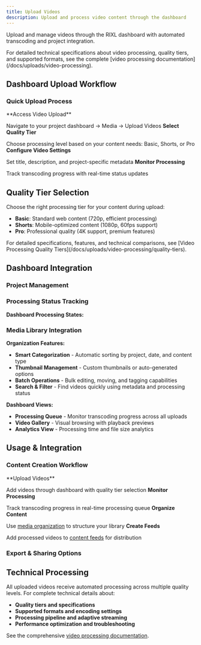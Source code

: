 ```yaml
---
title: Upload Videos
description: Upload and process video content through the dashboard
---
```



Upload and manage videos through the RIXL dashboard with automated transcoding and project integration.

<Callout type="info">
    For detailed technical specifications about video processing, quality tiers, and supported formats, see the complete [video processing documentation](/docs/uploads/video-processing).
</Callout>

## Dashboard Upload Workflow

### Quick Upload Process

<Steps>
<Step>
**Access Video Upload**

Navigate to your project dashboard → Media → Upload Videos
</Step>
<Step>
**Select Quality Tier**

Choose processing level based on your content needs: Basic, Shorts, or Pro
</Step>
<Step>
**Configure Video Settings**

Set title, description, and project-specific metadata
</Step>
<Step>
**Monitor Processing**

Track transcoding progress with real-time status updates
</Step>
</Steps>

## Quality Tier Selection

Choose the right processing tier for your content during upload:

- **Basic**: Standard web content (720p, efficient processing)
- **Shorts**: Mobile-optimized content (1080p, 60fps support)  
- **Pro**: Professional quality (4K support, premium features)

<Callout type="info">
    For detailed specifications, features, and technical comparisons, see [Video Processing Quality Tiers](/docs/uploads/video-processing/quality-tiers).
</Callout>

## Dashboard Integration

### Project Management

<div className="grid gap-6 sm:grid-cols-2 lg:grid-cols-3 mt-6">
  <InfoCard 
    title="Project Assignment" 
    description="Organize videos by project automatically"
    icon="FolderPlus"
  />
  <InfoCard 
    title="Processing Queue" 
    description="Monitor transcoding progress in real-time"
    icon="Clock"
  />
  <InfoCard 
    title="Team Access" 
    description="Share videos with team members"
    icon="Users"
  />
</div>

### Processing Status Tracking

**Dashboard Processing States:**

<div className="grid gap-4 sm:grid-cols-2 lg:grid-cols-4 mt-6">
  <InfoCard
    title="Uploaded"
    description="Video queued for processing"
    icon="Upload"
  />
  <InfoCard
    title="Processing"
    description="Transcoding in progress"
    icon="Loader"
  />
  <InfoCard
    title="Ready"
    description="All qualities available"
    icon="CheckCircle"
  />
  <InfoCard
    title="Failed"
    description="Processing error occurred"
    icon="AlertTriangle"
  />
</div>

### Media Library Integration

**Organization Features:**
- **Smart Categorization** - Automatic sorting by project, date, and content type
- **Thumbnail Management** - Custom thumbnails or auto-generated options
- **Batch Operations** - Bulk editing, moving, and tagging capabilities
- **Search & Filter** - Find videos quickly using metadata and processing status

**Dashboard Views:**
- **Processing Queue** - Monitor transcoding progress across all uploads
- **Video Gallery** - Visual browsing with playback previews
- **Analytics View** - Processing time and file size analytics

## Usage & Integration

### Content Creation Workflow

<Steps>
<Step>
**Upload Videos**

Add videos through dashboard with quality tier selection
</Step>
<Step>
**Monitor Processing**

Track transcoding progress in real-time processing queue
</Step>
<Step>
**Organize Content**

Use [media organization](/docs/dashboard/media/organize-media) to structure your library
</Step>
<Step>
**Create Feeds**

Add processed videos to [content feeds](/docs/dashboard/feeds) for distribution
</Step>
</Steps>

### Export & Sharing Options

<div className="grid gap-6 sm:grid-cols-2 lg:grid-cols-4 mt-6">
  <InfoCard 
    title="Streaming URLs" 
    description="Adaptive streaming for all devices"
    icon="Play"
  />
  <InfoCard 
    title="Embed Codes" 
    description="Ready-to-use video player embeds"
    icon="Code"
  />
  <InfoCard 
    title="API Access" 
    description="Programmatic video management"
    icon="Database"
  />
  <InfoCard 
    title="Download Links" 
    description="Original and processed file downloads"
    icon="Download"
  />
</div>

## Technical Processing

All uploaded videos receive automated processing across multiple quality levels. For complete technical details about:

- **Quality tiers and specifications**
- **Supported formats and encoding settings**
- **Processing pipeline and adaptive streaming**
- **Performance optimization and troubleshooting**

See the comprehensive [video processing documentation](/docs/uploads/video-processing).